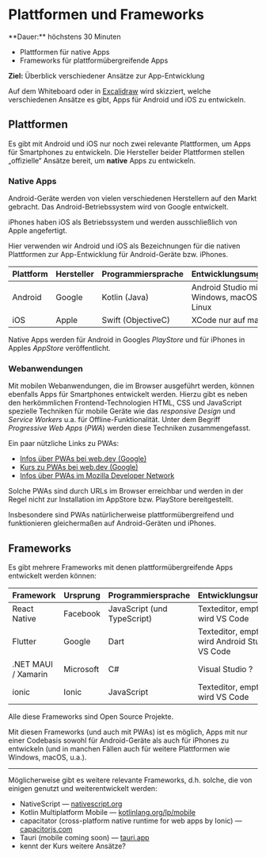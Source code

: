 
# Plattformen und Frameworks

<Callout>
  **Dauer:** höchstens 30 Minuten

  - Plattformen für native Apps
  - Frameworks für plattformübergreifende Apps

  **Ziel:** Überblick verschiedener Ansätze zur App-Entwicklung
</Callout>

 Auf dem Whiteboard oder in [Excalidraw](https://excalidraw.com) 
 wird skizziert, welche verschiedenen Ansätze es gibt, Apps für Android und iOS zu entwickeln.

## Plattformen

Es gibt mit Android und iOS nur noch zwei relevante Plattformen,
um Apps für Smartphones zu entwickeln. Die Hersteller beider
Plattformen stellen „offizielle“ Ansätze bereit, um **native**
Apps zu entwickeln.

### Native Apps

Android-Geräte werden von vielen verschiedenen Herstellern auf 
den Markt gebracht. 
Das Android-Betriebssystem wird von Google entwickelt. 

iPhones haben iOS als Betriebssystem und werden ausschließlich
von Apple angefertigt.

Hier verwenden wir Android und iOS als Bezeichnungen für 
die nativen Plattformen zur App-Entwicklung für Android-Geräte
bzw. iPhones. 

Plattform | Hersteller | Programmiersprache | Entwicklungsumgebung |
--- | --- | --- | --- |
Android | Google | Kotlin (Java) | Android Studio mit Windows, macOS oder Linux | 
iOS | Apple | Swift (ObjectiveC) | XCode nur auf macOS | 

Native Apps werden für Android in Googles _PlayStore_ und für
iPhones in Apples _AppStore_ veröffentlicht.

### Webanwendungen

Mit mobilen Webanwendungen, die im Browser ausgeführt werden,
können ebenfalls Apps für Smartphones entwickelt werden. Hierzu
gibt es neben den herkömmlichen Frontend-Technologien HTML, CSS
und JavaScript spezielle Techniken für mobile Geräte wie 
das _responsive Design_ und _Service Workers_ u.a. für 
Offline-Funktionalität. Unter dem Begriff _Progressive Web Apps_ 
(_PWA_) werden diese Techniken zusammengefasst. 

Ein paar nützliche Links zu PWAs:

- [Infos über PWAs bei web.dev (Google)](https://web.dev/progressive-web-apps/)
- [Kurs zu PWAs bei web.dev (Google)](https://web.dev/learn/pwa/)
- [Infos über PWAs im Mozilla Developer Network](https://developer.mozilla.org/en-US/docs/Web/Progressive_web_apps)

Solche PWAs sind durch URLs im Browser erreichbar und werden
in der Regel nicht zur Installation im AppStore bzw. PlayStore 
bereitgestellt.

Insbesondere sind PWAs natürlicherweise plattformübergreifend und
funktionieren gleichermaßen auf Android-Geräten und iPhones.

## Frameworks

Es gibt mehrere Frameworks mit denen plattformübergreifende Apps entwickelt werden können:

Framework | Ursprung | Programmiersprache | Entwicklungsumgebung | Webseite |
--- | --- | --- | --- | --- |
React Native | Facebook | JavaScript (und TypeScript) | Texteditor, empfohlen wird VS Code | [reactnative.dev](https://reactnative.dev)
Flutter | Google | Dart | Texteditor, empfohlen wird Android Studio oder VS Code | [flutter.dev](https://flutter.dev/) |
.NET MAUI / Xamarin | Microsoft | C# | Visual Studio ? | [dot.net/maui](https://dot.net/maui) |
ionic | Ionic | JavaScript | Texteditor, empfohlem wird VS Code | [ionicframework.com](https://ionicframework.com/) |

Alle diese Frameworks sind Open Source Projekte.

Mit diesen Frameworks (und auch mit PWAs) ist es möglich, Apps mit
nur einer Codebasis sowohl für Android-Geräte als auch für iPhones 
zu entwickeln (und in manchen Fällen auch für weitere Plattformen 
wie Windows, macOS, u.a.).

---

Möglicherweise gibt es weitere relevante Frameworks, d.h. solche, die von einigen genutzt und weiterentwickelt werden:

- NativeScript &mdash; [nativescript.org](https://nativescript.org/)
- Kotlin Multiplatform Mobile &mdash; [kotlinlang.org/lp/mobile](https://kotlinlang.org/lp/mobile/) 
- capacitator (cross-platform native runtime for web apps by Ionic) &mdash; [capacitorjs.com](https://capacitorjs.com)
- Tauri (mobile coming soon) &mdash; [tauri.app](https://tauri.app)
- kennt der Kurs weitere Ansätze?
